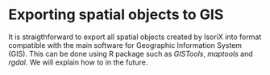 # Exporting spatial objects to GIS {#GIS}

It is straigthforward to export all spatial objects created by IsoriX into format compatible with the main software for Geographic Information System (GIS).
This can be done using R package such as _GISTools_, _maptools_ and _rgdal_.
We will explain how to in the future.
